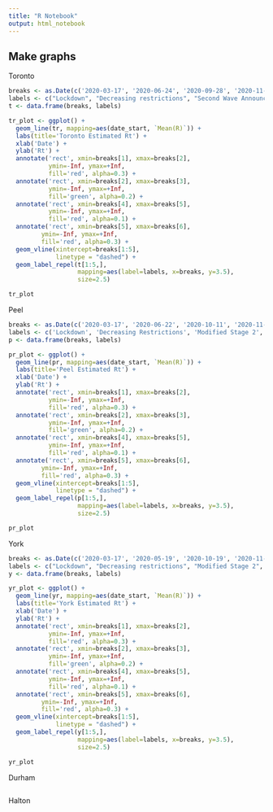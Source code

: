 ```yaml
---
title: "R Notebook"
output: html_notebook
---
```


## Make graphs
Toronto
```r
breaks <- as.Date(c('2020-03-17', '2020-06-24', '2020-09-28', '2020-11-20','2020-12-14', '2021-03-07'))
labels <- c("Lockdown", "Decreasing restrictions", "Second Wave Announcement", "Red - Control", "Lockdown", "End")
t <- data.frame(breaks, labels)

tr_plot <- ggplot() +
  geom_line(tr, mapping=aes(date_start, `Mean(R)`)) +
  labs(title='Toronto Estimated Rt') +
  xlab('Date') +
  ylab('Rt') +
  annotate('rect', xmin=breaks[1], xmax=breaks[2],
           ymin=-Inf, ymax=+Inf,
           fill='red', alpha=0.3) +
  annotate('rect', xmin=breaks[2], xmax=breaks[3],
           ymin=-Inf, ymax=+Inf,
           fill='green', alpha=0.2) +
  annotate('rect', xmin=breaks[4], xmax=breaks[5],
           ymin=-Inf, ymax=+Inf,
           fill='red', alpha=0.1) +
  annotate('rect', xmin=breaks[5], xmax=breaks[6],
         ymin=-Inf, ymax=+Inf,
         fill='red', alpha=0.3) +
  geom_vline(xintercept=breaks[1:5],
             linetype = "dashed") +
  geom_label_repel(t[1:5,],
                   mapping=aes(label=labels, x=breaks, y=3.5),
                   size=2.5)

tr_plot
```

Peel
```r
breaks <- as.Date(c('2020-03-17', '2020-06-22', '2020-10-11', '2020-11-09', '2020-12-14', '2021-03-07'))
labels <- c('Lockdown', 'Decreasing Restrictions', 'Modified Stage 2', 'Red - Control', 'Lockdown', "End")
p <- data.frame(breaks, labels)

pr_plot <- ggplot() +
  geom_line(pr, mapping=aes(date_start, `Mean(R)`)) +
  labs(title='Peel Estimated Rt') +
  xlab('Date') +
  ylab('Rt') +
  annotate('rect', xmin=breaks[1], xmax=breaks[2],
           ymin=-Inf, ymax=+Inf,
           fill='red', alpha=0.3) +
  annotate('rect', xmin=breaks[2], xmax=breaks[3],
           ymin=-Inf, ymax=+Inf,
           fill='green', alpha=0.2) +
  annotate('rect', xmin=breaks[4], xmax=breaks[5],
           ymin=-Inf, ymax=+Inf,
           fill='red', alpha=0.1) +
  annotate('rect', xmin=breaks[5], xmax=breaks[6],
         ymin=-Inf, ymax=+Inf,
         fill='red', alpha=0.3) +
  geom_vline(xintercept=breaks[1:5],
             linetype = "dashed") +
  geom_label_repel(p[1:5,],
                   mapping=aes(label=labels, x=breaks, y=3.5),
                   size=2.5)

pr_plot
```

York
```r
breaks <- as.Date(c('2020-03-17', '2020-05-19', '2020-10-19', '2020-11-16','2020-12-14', '2021-03-07'))
labels <- c("Lockdown", "Decreasing restrictions", "Modified Stage 2", "Red - Control", "Lockdown", "End")
y <- data.frame(breaks, labels)

yr_plot <- ggplot() +
  geom_line(yr, mapping=aes(date_start, `Mean(R)`)) +
  labs(title='York Estimated Rt') +
  xlab('Date') +
  ylab('Rt') +
  annotate('rect', xmin=breaks[1], xmax=breaks[2],
           ymin=-Inf, ymax=+Inf,
           fill='red', alpha=0.3) +
  annotate('rect', xmin=breaks[2], xmax=breaks[3],
           ymin=-Inf, ymax=+Inf,
           fill='green', alpha=0.2) +
  annotate('rect', xmin=breaks[4], xmax=breaks[5],
           ymin=-Inf, ymax=+Inf,
           fill='red', alpha=0.1) +
  annotate('rect', xmin=breaks[5], xmax=breaks[6],
         ymin=-Inf, ymax=+Inf,
         fill='red', alpha=0.3) +
  geom_vline(xintercept=breaks[1:5],
             linetype = "dashed") +
  geom_label_repel(y[1:5,],
                   mapping=aes(label=labels, x=breaks, y=3.5),
                   size=2.5)

yr_plot
```

Durham
```r

```

Halton
```r

```

